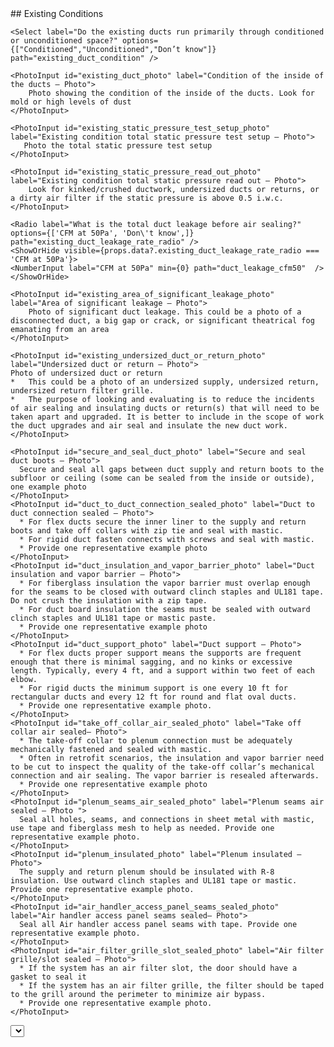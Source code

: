 <Tabs>
  <Tab eventKey="pre-installation" title="Pre-Installation">
    ## Existing Conditions
    
    <Select label="Do the existing ducts run primarily through conditioned or unconditioned space?" options={["Conditioned","Unconditioned","Don’t know"]} path="existing_duct_condition" />

    <PhotoInput id="existing_duct_photo" label="Condition of the inside of the ducts – Photo">
        Photo showing the condition of the inside of the ducts. Look for mold or high levels of dust
    </PhotoInput>

    <PhotoInput id="existing_static_pressure_test_setup_photo" label="Existing condition total static pressure test setup – Photo">
       Photo the total static pressure test setup
    </PhotoInput>

    <PhotoInput id="existing_static_pressure_read_out_photo" label="Existing condition total static pressure read out – Photo">
        Look for kinked/crushed ductwork, undersized ducts or returns, or a dirty air filter if the static pressure is above 0.5 i.w.c. 
    </PhotoInput>

    <Radio label="What is the total duct leakage before air sealing?" options={['CFM at 50Pa', 'Don\'t know',]} path="existing_duct_leakage_rate_radio" />
    <ShowOrHide visible={props.data?.existing_duct_leakage_rate_radio === 'CFM at 50Pa'}> 
    <NumberInput label="CFM at 50Pa" min={0} path="duct_leakage_cfm50"  />
    </ShowOrHide>

    <PhotoInput id="existing_area_of_significant_leakage_photo" label="Area of significant leakage – Photo">
        Photo of significant duct leakage. This could be a photo of a disconnected duct, a big gap or crack, or significant theatrical fog emanating from an area
    </PhotoInput>

    <PhotoInput id="existing_undersized_duct_or_return_photo" label="Undersized duct or return – Photo">
    Photo of undersized duct or return
    *	This could be a photo of an undersized supply, undersized return, undersized return filter grille.
    *	The purpose of looking and evaluating is to reduce the incidents of air sealing and insulating ducts or return(s) that will need to be taken apart and upgraded. It is better to include in the scope of work the duct upgrades and air seal and insulate the new duct work.
    </PhotoInput>
  
  </Tab>
  <Tab eventKey="installation" title="Installation">
    
    <PhotoInput id="secure_and_seal_duct_photo" label="Secure and seal duct boots – Photo">
      Secure and seal all gaps between duct supply and return boots to the subfloor or ceiling (some can be sealed from the inside or outside), one example photo
    </PhotoInput>
    <PhotoInput id="duct_to_duct_connection_sealed_photo" label="Duct to duct connection sealed – Photo">
      *	For flex ducts secure the inner liner to the supply and return boots and take off collars with zip tie and seal with mastic. 
      *	For rigid duct fasten connects with screws and seal with mastic.
      *	Provide one representative example photo
    </PhotoInput>
    <PhotoInput id="duct_insulation_and_vapor_barrier_photo" label="Duct insulation and vapor barrier – Photo">
      *	For fiberglass insulation the vapor barrier must overlap enough for the seams to be closed with outward clinch staples and UL181 tape. Do not crush the insulation with a zip tape.
      *	For duct board insulation the seams must be sealed with outward clinch staples and UL181 tape or mastic paste.
      *	Provide one representative example photo
    </PhotoInput>
    <PhotoInput id="duct_support_photo" label="Duct support – Photo">
      *	For flex ducts proper support means the supports are frequent enough that there is minimal sagging, and no kinks or excessive length. Typically, every 4 ft, and a support within two feet of each elbow.
      *	For rigid ducts the minimum support is one every 10 ft for rectangular ducts and every 12 ft for round and flat oval ducts. 
      *	Provide one representative example photo.
    </PhotoInput>
    <PhotoInput id="take_off_collar_air_sealed_photo" label="Take off collar air sealed– Photo">
      *	The take-off collar to plenum connection must be adequately mechanically fastened and sealed with mastic.
      *	Often in retrofit scenarios, the insulation and vapor barrier need to be cut to inspect the quality of the take-off collar’s mechanical connection and air sealing. The vapor barrier is resealed afterwards.
      *	Provide one representative example photo
    </PhotoInput>
    <PhotoInput id="plenum_seams_air_sealed_photo" label="Plenum seams air sealed – Photo ">
      Seal all holes, seams, and connections in sheet metal with mastic, use tape and fiberglass mesh to help as needed. Provide one representative example photo.
    </PhotoInput>
    <PhotoInput id="plenum_insulated_photo" label="Plenum insulated – Photo">
      The supply and return plenum should be insulated with R-8 insulation. Use outward clinch staples and UL181 tape or mastic. Provide one representative example photo.
    </PhotoInput>
    <PhotoInput id="air_handler_access_panel_seams_sealed_photo" label="Air handler access panel seams sealed– Photo">
      Seal all Air handler access panel seams with tape. Provide one representative example photo.
    </PhotoInput>
    <PhotoInput id="air_filter_grille_slot_sealed_photo" label="Air filter grille/slot sealed – Photo">
      * If the system has an air filter slot, the door should have a gasket to seal it
      * If the system has an air filter grille, the filter should be taped to the grill around the perimeter to minimize air bypass.
      * Provide one representative example photo.
    </PhotoInput>
    
  </Tab>
  <Tab eventKey="post_installation"  title="Post-Installation">
    <Select label="What percentage of the duct system received additional insulation (choose the closest)?" options={["10%","25%","50%","75%","100%"]} path="postinstall_duct_insulation_percentage" />

    <PhotoInput id="postinstall_static_pressure_test_setup_photo" label="Post-installation total static pressure test setup – Photo">
       Photo of the total static pressure test setup
    </PhotoInput>

    <PhotoInput id="postinstall_static_pressure_read_out_photo" label="Post-installation total external static pressure read out – Photo">
        Look for kinked/crushed ductwork, undersized ducts or returns, or a dirty air filter if the static pressure is above 0.5 i.w.c. 
    </PhotoInput>

    <Radio label="What is the total duct leakage after air sealing?" options={['CFM at 50Pa', 'Don\'t know',]} path="postinstall_duct_leakage_rate" />

    <PhotoInput id="postinstall_floor_plan_sketch_with_numbers_photo" label="Flow rates to each supply register and zonal pressures post-work measurement – Photo">
        Photo of floor plan sketch with the numbers
    </PhotoInput>
  </Tab>
 <Tab eventKey="report"  title="Report">
    <PrintSection label="Print Report">
    ---
    # Duct Air Sealing and Insulation Upgrade
    ## Photo Report

    <ProjectInfoReport {...props} />

    ## Existing Conditions

    <p> Existing ducts run primarily through conditioned or unconditioned space:   <strong> { props.data?.existing_duct_condition } </strong> </p>

    <Photo id="existing_duct_photo" label="Condition of the inside of the ducts – Photo" required>
        Photo showing the condition of the inside of the ducts. Look for mold or high levels of dust
    </Photo>

    <Photo id="existing_static_pressure_test_setup_photo" label="Existing condition total static pressure test setup – Photo" required>
       Photo the total static pressure test setup, existing condition
    </Photo>

    <Photo id="existing_static_pressure_read_out_photo" label="Existing condition total static pressure read out – Photo" required>
       Photo the total static pressure read out, existing condition
    </Photo>

    <p> Total duct leakage before air sealing:  <strong> { props.data?.existing_duct_leakage_rate_radio} { props.data?.existing_duct_leakage_rate_radio == 'CFM at 50Pa' ? ": " + props.data?.duct_leakage_cfm50  : null } </strong></p>

    <Photo id="existing_area_of_significant_leakage_photo" label="Area of significant leakage – Photo" required>
        Photo of the duct leakage
    </Photo>

    <Photo id="existing_undersized_duct_or_return_photo" label="Undersized duct or return – Photo" required>
       Photo of the undersized duct or return
    </Photo>
  
    ## Installation 

   <Photo id="secure_and_seal_duct_photo" label="Secure and seal duct boots – Photo" required>
      Photo of the secure and seal duct boots
    </Photo>
    <Photo id="duct_to_duct_connection_sealed_photo" label="Duct to duct connection sealed – Photo" required>
     Photo of duct to duct connection sealed 
    </Photo>
    <Photo id="duct_insulation_and_vapor_barrier_photo" label="Duct insulation and vapor barrier – Photo" required>
      Photo of the duct insulation and vapor barrier
    </Photo>
    <Photo id="duct_support_photo" label="Duct support – Photo" required>
      Photo of the duct support
    </Photo>
    <Photo id="take_off_collar_air_sealed_photo" label="Take off collar air sealed– Photo" required>
      Photo of the take off collar air sealed
    </Photo>
    <Photo id="plenum_seams_air_sealed_photo" label="Plenum seams air sealed – Photo ">
      Photo of plenum seams air sealed
    </Photo>
    <Photo id="plenum_insulated_photo" label="Plenum insulated – Photo" required>
      Photo of the plenum insulated
    </Photo>
    <Photo id="air_handler_access_panel_seams_sealed_photo" label="Air handler access panel seams sealed– Photo" required>
      Photo of the air handler access panel seams sealed
    </Photo>
    <Photo id="air_filter_grille_slot_sealed_photo" label="Air filter grille/slot sealed – Photo" required>
     Photo of the air filter grille/slot sealed
    </Photo>

    ## Post Installation

    <p>  Percentage of the duct system received additional insulation:  <strong> { props.data?.postinstall_duct_insulation_percentage} </strong> </p>

    <Photo id="postinstall_static_pressure_test_setup_photo" label="Post-installation total static pressure test setup – Photo" required>
       Photo the total static pressure test setup
    </Photo>

    <Photo id="postinstall_static_pressure_read_out_photo" label="Post-installation total external static pressure read out – Photo" required>
        Look for kinked/crushed ductwork, undersized ducts or returns, or a dirty air filter if the static pressure is above 0.5 i.w.c. 
    </Photo>
    <p> Total duct leakage after air sealing:  <strong> { props.data?.postinstall_duct_leakage_rate} </strong> </p>
    <Photo id="postinstall_floor_plan_sketch_with_numbers_photo" label="Flow rates to each supply register and zonal pressures post-work measurement – Photo" required>
        Photo of floor plan sketch with the numbers
    </Photo>


    </PrintSection>
  </Tab>
</Tabs>